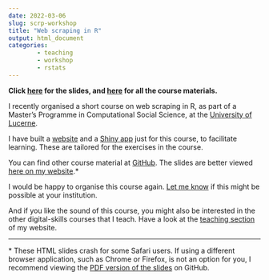 ---
date: 2022-03-06
slug: scrp-workshop
title: "Web scraping in R"
output: html_document
categories:
        - teaching
        - workshop
        - rstats
---

**Click <a href="https://resulumit.com/teaching/scrp_workshop.html" target="_blank"><b>here</b></a> for the slides, and <a href="https://github.com/resulumit/scrp_workshop" target="_blank"><b>here</b></a> for all the course materials.**

I recently organised a short course on web scraping in R, as part of a Master's Programme in Computational Social Science, at the <a href="https://www.unilu.ch/en" target="_blank">University of Lucerne</a>.

I have built a <a href="https://luzpar.netlify.app/" target="_blank">website</a> and a <a href="https://resulumit.shinyapps.io/luzpar/" target="_blank">Shiny app</a> just for this course, to facilitate learning. These are tailored for the exercises in the course.

You can find other course material at <a href="https://github.com/resulumit/scrp_workshop" target="_blank">GitHub</a>. The slides are better viewed <a href="https://resulumit.com/teaching/scrp_workshop.html" target="_blank">here on my website</a>.&#42;

I would be happy to organise this course again. <a href="mailto:resuluy@uio.no?subject=Web scraping workshop">Let me know</a> if this might be possible at your institution.

And if you like the sound of this course, you might also be interested in the other digital-skills courses that I teach. Have a look at the [teaching section](https://resulumit.com/teaching/) of my website.

_____
&#42; These HTML slides crash for some Safari users. If using a different browser application, such as Chrome or Firefox, is not an option for you, I recommend viewing the <a href="https://github.com/resulumit/scrp_workshop/blob/master/presentation/scrp_workshop.pdf">PDF version of the slides</a> on GitHub.